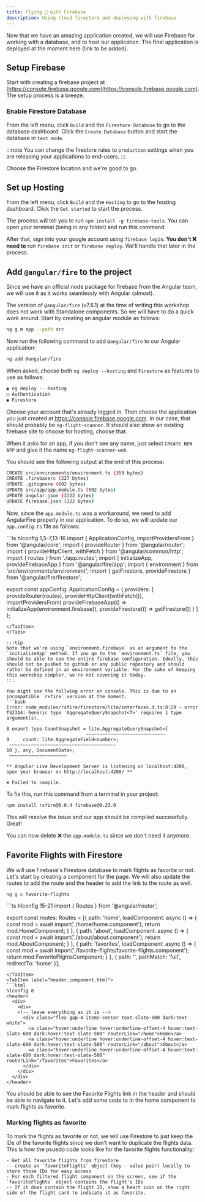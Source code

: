 ```yaml
---
title: Flying 🚀 with Firebase
description: Using cloud firestore and deploying with firebase
---
```


Now that we have an amazing application created, we will use Firebase for working with a database, and to host our application.
The final application is deployed at the moment here (link to be added).

## Setup Firebase

Start with creating a firebase project at [https://console.firebase.google.com](https://console.firebase.google.com). The setup process is a breeze.

### Enable Firestore Database

From the left menu, click `Build` and the `Firestore Database` to go to the database dashboard. Click the `Create Database` button and start the database in `test mode`.

:::note
You can change the firestore rules to `production` settings when you are releasing your applications to end-users.
:::

Choose the Firestore location and we're good to go.

## Set up Hosting

From the left menu, click `Build` and the `Hosting` to go to the hosting dashboard. Click the `Get started` to start the process.

The process will tell you to run `npm install -g firebase-tools`. You can open your terminal (being in any folder) and run this command. 

After that, sign into your google account using `firebase login`. **You don't ❌ need to** run `firebase init` or `firebase deploy`. We'll handle that later in the process.

## Add `@angular/fire` to the project

Since we have an official node package for firebase from the Angular team, we will use it as it works seamlessly with Angular (almost). 

The version of `@angular/fire` (v7.6.1) at the time of writing this workshop does not work with Standalone components. So we will have to do a quick work around. Start by creating an angular module as follows:

```bash
ng g m app --path src
```

Now run the following command to add `@angular/fire` to our Angular application:
```bash
ng add @angular/fire
```

When asked, choose both `ng deploy --hosting` and `Firestore` as features to use as follows:
```bash
◉ ng deploy -- hosting
◯ Authentication
◉ Firestore
```

Choose your account that's already logged in. Then choose the application you just created at https://console.firebase.google.com. In our case, that should probably be `ng-flight-scanner`. It should also show an existing firebase site to choose for hosting, choose that. 

When it asks for an app, if you don't see any name, just select `CREATE NEW APP` and give it the name `ng-flight-scanner-web`.

You should see the following output at the end of this process:

```bash
CREATE src/environments/environment.ts (359 bytes)
CREATE .firebaserc (227 bytes)
UPDATE .gitignore (602 bytes)
UPDATE src/app/app.module.ts (502 bytes)
UPDATE angular.json (3322 bytes)
UPDATE firebase.json (122 bytes)
```

Now, since the `app.module.ts` was a workaround, we need to add AngularFire properly in our application. To do so, we will update our `app.config.ts` file as follows:

<Tabs>
  <TabItem label="app.config.ts">
  ```ts
  hlconfig 1,5-7,13-16
  import { ApplicationConfig, importProvidersFrom } from '@angular/core';
  import { provideRouter } from '@angular/router';
  import { provideHttpClient, withFetch } from '@angular/common/http'; 
  import { routes } from './app.routes';
  import { initializeApp, provideFirebaseApp } from '@angular/fire/app';
  import { environment } from 'src/environments/environment';
  import { getFirestore, provideFirestore } from '@angular/fire/firestore';

  export const appConfig: ApplicationConfig = {
    providers: [
      provideRouter(routes),
      provideHttpClient(withFetch()),
      importProvidersFrom(
        provideFirebaseApp(() => initializeApp(environment.firebase)),
        provideFirestore(() => getFirestore())
      )
    ]
  };

  ```
  </TabItem>
</Tabs>

:::tip
Note that we're using `environment.firebase` as an argument to the `initializeApp` method. If you go to the `environment.ts` file, you should be able to see the entire firebase configuration. Ideally, this should not be pushed to github or any public repostory and should rather be defined in an environment variable. For the sake of keeping this workshop simpler, we're not covering it today.
:::

You might see the follwing error on console. This is due to an incompatible `rxfire` version at the moment.
```bash
Error: node_modules/rxfire/firestore/lite/interfaces.d.ts:8:29 - error TS2314: Generic type 'AggregateQuerySnapshot<T>' requires 1 type argument(s).

 8 export type CountSnapshot = lite.AggregateQuerySnapshot<{
                               ~~~~~~~~~~~~~~~~~~~~~~~~~~~~~
 9     count: lite.AggregateField<number>;
   ~~~~~~~~~~~~~~~~~~~~~~~~~~~~~~~~~~~~~~~
10 }, any, DocumentData>;
   ~~~~~~~~~~~~~~~~~~~~~

** Angular Live Development Server is listening on localhost:4200, open your browser on http://localhost:4200/ **

✖ Failed to compile.
```

To fix this, run this command from a terminal in your project:
```bash
npm install rxfire@6.0.4 firebase@9.23.0
```

This will resolve the issue and our app should be compiled successfully. Great!

You can now delete ❌ the `app.module.ts` since we don't need it anymore.

## Favorite Flights with Firestore

We will use Firebase's Firestore database to mark flights as favorite or not. Let's start by creating a component for the page. We will also update the routes to add the route and the header to add the link to the route as well.

```bash
ng g c favorite-flights
```

<Tabs>
  <TabItem label="app.routes.ts">
  ```ts
  hlconfig 15-21
  import { Routes } from '@angular/router';

  export const routes: Routes = [{
    path: 'home',
    loadComponent: async () => {
      const mod = await import('./home/home.component');
      return mod.HomeComponent;
    }
  }, {
    path: 'about',
    loadComponent: async () => {
      const mod = await import('./about/about.component');
      return mod.AboutComponent;
    }
  }, {
    path: 'favorites',
    loadComponent: async () => {
      const mod = await import('./favorite-flights/favorite-flights.component');
      return mod.FavoriteFlightsComponent;
    }
  }, {
    path: '',
    pathMatch: 'full',
    redirectTo: 'home'
  }];

  ```
  </TabItem>
  <TabItem label="header.component.html">
  ```html
  hlconfig 8
  <header>
    <div>
      <div>
      <!-- leave everything as it is -->
        <div class="flex gap-4 items-center text-slate-900 dark:text-white">
          <a class="hover:underline hover:underline-offset-4 hover:text-slate-600 dark:hover:text-slate-500" routerLink="/home">Home</a>
          <a class="hover:underline hover:underline-offset-4 hover:text-slate-600 dark:hover:text-slate-500" routerLink="/about">About</a>
          <a class="hover:underline hover:underline-offset-4 hover:text-slate-600 dark:hover:text-slate-500" routerLink="/favorites">Favorites</a>
        </div>
      </div>
    </div>
  </header>
  ```
  </TabItem>
</Tabs>

You should be able to see the Favorite Flights link in the header and should be able to navigate to it. Let's add some code to in the home component to mark flights as favorite.

### Marking flights as favorite

To mark the flights as favorite or not, we will use Firestore to just keep the IDs of the favorite flights since we don't want to duplicate the flights data.
This is how the psuedo code looks like for the favorite flights functionality:
```text
- Get all favorite flights from firestore
-- create an `favoriteFlights` object (key - value pair) locally to store those IDs for easy access
- For each filtered flight component on the screen, see if the `favoriteFlights` object contains the flight's IDs
-- If it does contain the flight ID, show a heart icon on the right side of the flight card to indicate it as favorite.
```

<Tabs>
  <TabItem label="home.component.ts">
  </TabItem>
</Tabs>


<Highlight />